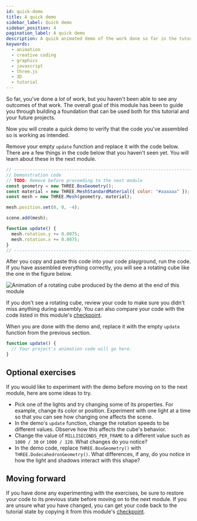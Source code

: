 ```yaml
---
id: quick-demo
title: A quick demo
sidebar_label: Quick demo
sidebar_position: 4
pagination_label: A quick demo
description: A quick animated demo of the work done so far in the tutorial.
keywords:
  - animation
  - creative coding
  - graphics
  - javascript
  - three.js
  - 3D
  - tutorial
---
```


So far, you've done a _lot_ of work, but you haven't been able to see any
outcomes of that work. The overall goal of this module has been to guide you
through building a foundation that can be used both for this tutorial and your
future projects.

Now you will create a quick demo to verify that the code you've assembled so is
working as intended.

Remove your empty `update` function and replace it with the code below. There
are a few things in the code below that you haven't seen yet. You will learn
about these in the next module.

```javascript
// -----------------------------------------------------------------------------
// Demonstration code
// TODO: Remove before proceeding to the next module
const geometry = new THREE.BoxGeometry();
const material = new THREE.MeshStandardMaterial({ color: "#aaaaaa" });
const mesh = new THREE.Mesh(geometry, material);

mesh.position.set(0, 0, -4);

scene.add(mesh);

function update() {
  mesh.rotation.y += 0.0075;
  mesh.rotation.x += 0.0075;
}
// -----------------------------------------------------------------------------
```

After you copy and paste this code into your code playground, run the code. If
you have assembled everything correctly, you will see a rotating cube like
the one in the figure below.

![Animation of a rotating cube produced by the demo at the end of this module](./assets/scene-setup-demo.gif "This module's demo")

If you don't see a rotating cube, review your code to make sure you didn't miss
anything during assembly. You can also compare your code with the code listed in
this module's [checkpoint](./checkpoint.mdx).

When you are done with the demo and, replace it with the empty `update` function
from the previous section.

```javascript
function update() {
  // Your project's animation code will go here.
}
```

## Optional exercises

If you would like to experiment with the demo before moving on to the next
module, here are some ideas to try.

* Pick one of the lights and try changing some of its properties. For example,
  change its color or position. Experiment with one light at a time so that you
  can see how changing one affects the scene.
* In the demo's `update` function, change the rotation speeds to be different
  values. Observe how this affects the cube's behavior.
* Change the value of `MILLISECONDS_PER_FRAME` to a different value such as
  `1000 / 30` or `1000 / 120`. What changes do you notice?
* In the demo code, replace `THREE.BoxGeometry()` with
  `THREE.DodecahedronGeometry()`. What differences, if any, do you notice in
  how the light and shadows interact with this shape?

## Moving forward

If you have done any experimenting with the exercises, be sure to restore your
code to its previous state before moving on to the next module. If you are
unsure what you have changed, you can get your code back to the tutorial state
by copying it from this module's [checkpoint](./checkpoint.mdx).
